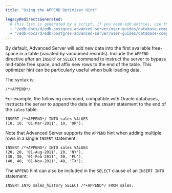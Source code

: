 ```yaml
---
title: "Using the APPEND Optimizer Hint"

legacyRedirectsGenerated:
  # This list is generated by a script. If you need add entries, use the `legacyRedirects` key.
  - "/edb-docs/d/edb-postgres-advanced-server/user-guides/database-compatibility-for-oracle-developers-guide/13/using_the_append_optimizer_hint.html"
  - "/edb-docs/d/edb-postgres-advanced-server/user-guides/database-compatibility-for-oracle-developers-guide/latest/using_the_append_optimizer_hint.html"
---
```


<div id="using_the_append_optimizer_hint" class="registered_link"></div>

By default, Advanced Server will add new data into the first available free-space in a table (vacated by vacuumed records). Include the `APPEND` directive after an `INSERT` or `SELECT` command to instruct the server to bypass mid-table free space, and affix new rows to the end of the table. This optimizer hint can be particularly useful when bulk loading data.

The syntax is:

```text
/*+APPEND*/
```

For example, the following command, compatible with Oracle databases, instructs the server to append the data in the `INSERT` statement to the end of the `sales` table:

```text
INSERT /*+APPEND*/ INTO sales VALUES
(10, 10, '01-Mar-2011', 10, 'OR');
```

Note that Advanced Server supports the `APPEND` hint when adding multiple rows in a single `INSERT` statement:

```text
INSERT /*+APPEND*/ INTO sales VALUES
(20, 20, '01-Aug-2011', 20, 'NY'),
(30, 30, '01-Feb-2011', 30, 'FL'),
(40, 40, '01-Nov-2011', 40, 'TX');
```

The `APPEND` hint can also be included in the `SELECT` clause of an `INSERT INTO` statement:

```text
INSERT INTO sales_history SELECT /*+APPEND*/ FROM sales;
```
